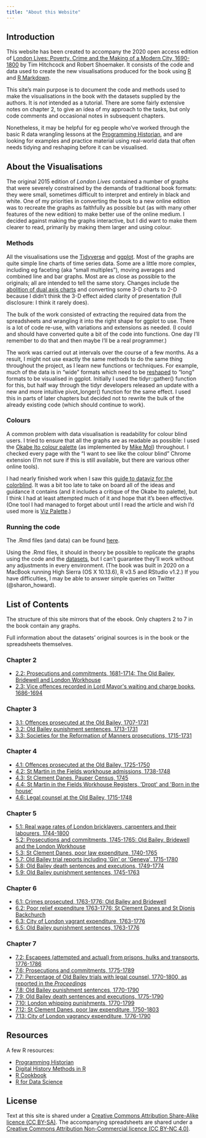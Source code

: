 ```yaml
---
title: "About this Website"
---
```


## Introduction

This website has been created to accompany the 2020 open access edition of 
[London Lives: Poverty, Crime and the Making of a Modern City, 1690-1800](http://www.londonlives.org/book/) by Tim Hitchcock and Robert Shoemaker. It consists of the code and data used to create the new visualisations produced for the book using [R](https://cran.r-project.org/) and [R Markdown](https://bookdown.org/yihui/rmarkdown/).

This site's main purpose is to document the code and methods used to make the visualisations in the book with the datasets supplied by the authors. It is *not* intended as a tutorial. There are some fairly extensive notes on chapter 2, to give an idea of my approach to the tasks, but only code comments and occasional notes in subsequent chapters.

Nonetheless, it may be helpful for eg people who've worked through the basic R data wrangling lessons at the [Programming Historian](https://programminghistorian.org/en/lessons/?topic=data-manipulation), and are looking for examples and practice material using real-world data that often needs tidying and reshaping before it can be visualised.

## About the Visualisations

The original 2015 edition of *London Lives* contained a number of graphs that were severely constrained by the demands of traditional book formats: they were small, sometimes difficult to interpret and entirely in black and white. One of my priorities in converting the book to a new online edition was to recreate the graphs as faithfully as possible but (as with many other features of the new edition) to make better use of the online medium. I decided against making the graphs interactive, but I did want to make them clearer to read, primarily by making them larger and using colour.

### Methods

All the visualisations use the [Tidyverse](https://www.tidyverse.org/) and [ggplot](https://ggplot2.tidyverse.org/). Most of the graphs are quite simple line charts of time series data. Some are a little more complex, including eg faceting (aka "small multiples"), moving averages and combined line and bar graphs. Most are as close as possible to the originals; all are intended to tell the same story. Changes include the [abolition of dual axis charts](https://blog.datawrapper.de/dualaxis/) and converting some 3-D charts to 2-D because I didn't think the 3-D effect aided clarity of presentation (full disclosure: I think it rarely does).

The bulk of the work consisted of extracting the required data from the spreadsheets and wrangling it into the right shape for ggplot to use. There is a lot of code re-use, with variations and extensions as needed. (I could and should have converted quite a bit of the code into functions. One day I'll remember to do that and then maybe I'll be a real programmer.)

The work was carried out at intervals over the course of a few months. As a result, I might not use exactly the same methods to do the same thing throughout the project, as I learn new functions or techniques. For example, much of the data is in "wide" formats which need to be [reshaped](https://lincolnmullen.com/projects/dh-r2/data.html) to "long" formats to be visualised in ggplot. Initially I used the tidyr::gather() function for this, but half way through the tidyr developers released an update with a new and more intuitive pivot_longer() function for the same effect. I used this in parts of later chapters but decided not to rewrite the bulk of the already existing code (which should continue to work).


### Colours

A common problem with data visualisation is readability for colour blind users. I tried to ensure that all the graphs are as readable as possible: I used the [Okabe Ito colour palette](https://jfly.uni-koeln.de/color/#pallet) (as implemented by [Mike Mol](https://mikemol.github.io/technique/colorblind/2018/02/11/color-safe-palette.html)) throughout. I checked every page with the "I want to see like the colour blind" Chrome extension (I'm not sure if this is still available, but there are various other online tools).

I had nearly finished work when I saw this [guide to dataviz for the colorblind](https://blog.datawrapper.de/colorblindness-part2/). It was a bit too late to take on board all of the ideas and guidance it contains (and it includes a critique of the Okabe Ito palette), but I think I had at least attempted much of it and hope that it's been effective. (One tool I had managed to forget about until I read the article and wish I'd used more is [Viz Palette](https://projects.susielu.com/viz-palette).)


### Running the code

The .Rmd files (and data) can be found [here](https://github.com/sharonhoward/llb_code).

Using the .Rmd files, it should in theory be possible to replicate the graphs using the code and the [datasets](datasets/), but I can't guarantee they'll work without any adjustments in every environment. (The book was built in 2020 on a MacBook running High Sierra (OS X 10.13.6), R v3.5 and RStudio v1.2.) If you have difficulties, I may be able to answer simple queries on Twitter (@sharon_howard).


## List of Contents

The structure of this site mirrors that of the ebook. Only chapters 2 to 7 in the book contain any graphs.

Full information about the datasets' original sources is in the book or the spreadsheets themselves.

### Chapter 2

- [2.2:  Prosecutions and commitments, 1681-1714: The Old Bailey, Bridewell and London Workhouse](chapter2.html#c-2-4)
- [2.3:  Vice offences recorded in Lord Mayor\'s waiting and charge books, 1686-1694](chapter2.html#c-2-6)


### Chapter 3

- [3.1:  Offences prosecuted at the Old Bailey, 1707-1731](chapter3.html#c-3-3)
- [3.2:  Old Bailey punishment sentences, 1713-1731](chapter3.html#c-3-5)
- [3.3:  Societies for the Reformation of Manners prosecutions, 1715-1731](chapter3.html#c-3-10)

### Chapter 4

- [4.1:  Offences prosecuted at the Old Bailey, 1725-1750](chapter4.html#c-4-2)
- [4.2:  St Martin in the Fields workhouse admissions, 1738-1748](chapter4.html#c-4-4)
- [4.3:  St Clement Danes, Pauper Census, 1745](chapter4.html#c-4-5)
- [4.4:  St Martin in the Fields Workhouse Registers, \'Dropt\' and \'Born in the house\'](chapter4.html#c-4-6)
- [4.6:  Legal counsel at the Old Bailey, 1715-1748](chapter4.html#c-4-14)


### Chapter 5

- [5.1:  Real wage rates of London bricklayers, carpenters and their labourers, 1744-1800](chapter5.html#c-5-2)
- [5.2:  Prosecutions and commitments, 1745-1765: Old Bailey, Bridewell and the London Workhouse](chapter5.html#c-5-4)
- [5.3:  St Clement Danes, poor law expenditure, 1740-1765](chapter5.html#c-5-5)
- [5.7:  Old Bailey trial reports including \'Gin\' or \'Geneva\', 1715-1780](chapter5.html#c-5-12)
- [5.8:  Old Bailey death sentences and executions, 1749-1774](chapter5.html#c-5-17)
- [5.9:  Old Bailey punishment sentences, 1745-1763](chapter5.html#c-5-18)


### Chapter 6

- [6.1:  Crimes prosecuted, 1763-1776: Old Bailey and Bridewell](chapter6.html#c-6-3)
- [6.2:  Poor relief expenditure 1763-1776: St Clement Danes and St Dionis Backchurch](chapter6.html#c-6-6)
- [6.3:  City of London vagrant expenditure, 1763-1776](chapter6.html#c-6-9)
- [6.5:  Old Bailey punishment sentences, 1763-1776](chapter6.html#c-6-13)


### Chapter 7

- [7.2:  Escapees (attempted and actual) from prisons, hulks and transports, 1776-1786](chapter7.html#c-7-4)
- [7.6:  Prosecutions and commitments, 1775-1789](chapter7.html#c-7-10)
- [7.7:  Percentage of Old Bailey trials with legal counsel, 1770-1800, as reported in the *Proceedings*](chapter7.html#c-7-12)
- [7.8:  Old Bailey punishment sentences, 1770-1790](chapter7.html#c-7-14)
- [7.9:  Old Bailey death sentences and executions, 1775-1790](chapter7.html#c-7-15)[]{#p_x}
- [7.10:  London whipping punishments, 1770-1799](chapter7.html#c-7-16)
- [7.12:  St Clement Danes, poor law expenditure, 1750-1803](chapter7.html#c-7-21)
- [7.13:  City of London vagrancy expenditure, 1776-1790](chapter7.html#c-7-23)


## Resources

A few R resources:

- [Programming Historian](https://programminghistorian.org/en/lessons/?topic=data-manipulation)
- [Digital History Methods in R](https://lincolnmullen.com/projects/dh-r2/index.html)
- [R Cookbook](http://www.cookbook-r.com)
- [R for Data Science](https://r4ds.had.co.nz/index.html)


## License

Text at this site is shared under a [Creative Commons Attribution Share-Alike licence (CC BY-SA)](http://creativecommons.org/licenses/by-sa/4.0/). The accompanying spreadsheets are shared under a [Creative Commons Attribution Non-Commercial licence (CC BY-NC 4.0)](https://creativecommons.org/licenses/by-nc/4.0/).